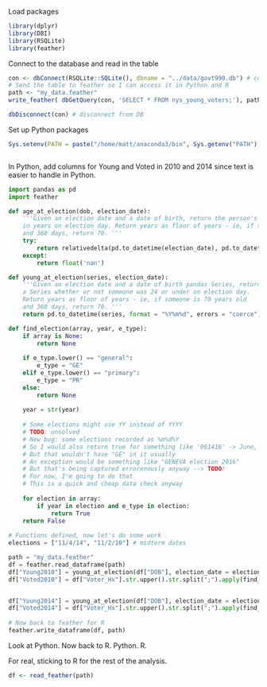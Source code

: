
Load packages
```r
library(dplyr)
library(DBI)
library(RSQLite)
library(feather)
```

Connect to the database and read in the table
```r
con <- dbConnect(RSQLite::SQLite(), dbname = "../data/govt990.db") # connect to DB
# Send the table to feather so I can access it in Python and R
path <- "my_data.feather"
write_feather( dbGetQuery(con, 'SELECT * FROM nys_young_voters;'), path )

dbDisconnect(con) # disconnect from DB
```

Set up Python packages
```r
Sys.setenv(PATH = paste("/home/matt/anaconda3/bin", Sys.getenv("PATH"), sep=":"))
```

```python
```


In Python, add columns for Young and Voted in 2010 and 2014 since text is easier to handle in Python.

```python
import pandas as pd
import feather

def age_at_election(dob, election_date):
    '''Given an election date and a date of birth, return the person's age 
    in years on election day. Return years as floor of years - ie, if someone is 70 years old
    and 360 days, return 70. '''
    try:
        return relativedelta(pd.to_datetime(election_date), pd.to_datetime(dob, format="%Y%m%d")).years
    except:
        return float('nan')

def young_at_election(series, election_date):
    '''Given an election date and a date of birth pandas Series, return 
    a Series whether or not someone was 24 or under on election day.
    Return years as floor of years - ie, if someone is 70 years old
    and 360 days, return 70. '''
    return pd.to_datetime(series, format = "%Y%m%d", errors = "coerce") + pd.DateOffset(years=24) >= election_date

def find_election(array, year, e_type):
    if array is None:
        return None
    
    if e_type.lower() == "general":
        e_type = "GE"
    elif e_type.lower() == "primary":
        e_type = "PR"
    else:
        return None
    
    year = str(year)
    
    # Some elections might use YY instead of YYYY
    # TODO: unsolved
    # New bug: some elections recorded as %m%d%Y
    # So I would also return true for something like '061416' -> June, 14 2016 election
    # But that wouldn't have "GE" in it usually
    # An exception would be something like "GENEVA election 2016"
    # But that's being captured errorenously anyway --> TODO!
    # For now, I'm going to do that
    # This is a quick and cheap data check anyway
    
    for election in array:
        if year in election and e_type in election:
            return True
    return False
   
# Functions defined, now let's do some work
elections = ["11/4/14", "11/2/10"] # midterm dates

path = "my_data.feather"
df = feather.read_dataframe(path)
df["Young2010"] = young_at_election(df["DOB"], election_date = elections[1])
df["Voted2010"] = df["Voter_Hx"].str.upper().str.split(";").apply(find_election, year = 2010, e_type = "General")


df["Young2014"] = young_at_election(df["DOB"], election_date = elections[0])
df["Voted2014"] = df["Voter_Hx"].str.upper().str.split(";").apply(find_election, year = 2014, e_type = "General")
 
# Now back to feather for R
feather.write_dataframe(df, path)
```

Look at Python. Now back to R. Python. R. 

For real, sticking to R for the rest of the analysis.

```r
df <- read_feather(path)
```

